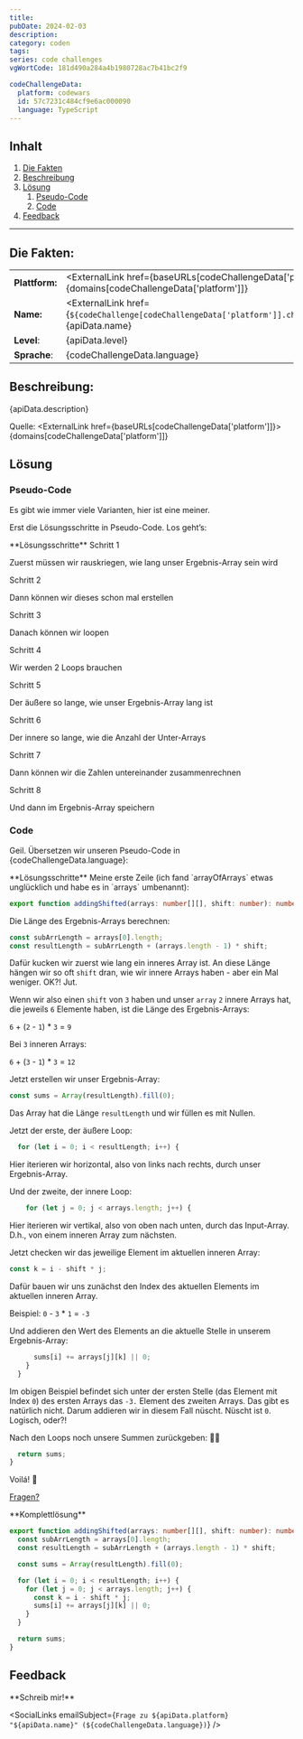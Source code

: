 ```yaml
---
title:
pubDate: 2024-02-03
description:
category: coden
tags:
series: code challenges
vgWortCode: 181d490a284a4b1980728ac7b41bc2f9

codeChallengeData:
  platform: codewars
  id: 57c7231c484cf9e6ac000090
  language: TypeScript
---
```


## Inhalt

1. [Die Fakten](#)
1. [Beschreibung](#)
1. [Lösung](#)
   1. [Pseudo-Code](#)
   1. [Code](#)
1. [Feedback](#)

---

## Die Fakten:

|                |                                                                                                                                            |
| -------------- | ------------------------------------------------------------------------------------------------------------------------------------------ |
| **Plattform:** | <ExternalLink href={baseURLs[codeChallengeData['platform']]}>{domains[codeChallengeData['platform']]}</ExternalLink>                       |
| **Name:**      | <ExternalLink href={`${codeChallenge[codeChallengeData['platform']].challenge.url}/${codeChallengeData.id}`}>{apiData.name}</ExternalLink> |
| **Level**:     | {apiData.level}                                                                                                                            |
| **Sprache**:   | {codeChallengeData.language}                                                                                                               |

## Beschreibung:

<FetchedMarkdown>{apiData.description}</FetchedMarkdown>

Quelle: <ExternalLink href={baseURLs[codeChallengeData['platform']]}>{domains[codeChallengeData['platform']]}</ExternalLink>

## Lösung

### Pseudo-Code

Es gibt wie immer viele Varianten, hier ist eine meiner.

Erst die Lösungsschritte in Pseudo-Code. Los geht’s:

<Accordion>
**Lösungsschritte**

<Accordion>
Schritt 1

Zuerst müssen wir rauskriegen, wie lang unser Ergebnis-Array sein wird

</Accordion>
<Accordion>
Schritt 2

Dann können wir dieses schon mal erstellen

</Accordion>
<Accordion>
Schritt 3

Danach können wir loopen

</Accordion>
<Accordion>
Schritt 4

Wir werden 2 Loops brauchen

</Accordion>
<Accordion>
Schritt 5

Der äußere so lange, wie unser Ergebnis-Array lang ist

</Accordion>
<Accordion>
Schritt 6

Der innere so lange, wie die Anzahl der Unter-Arrays

</Accordion>
<Accordion>
Schritt 7

Dann können wir die Zahlen untereinander zusammenrechnen

</Accordion>
<Accordion>
Schritt 8

Und dann im Ergebnis-Array speichern

</Accordion>

</Accordion>

### Code

Geil. Übersetzen wir unseren Pseudo-Code in {codeChallengeData.language}:

<Accordion>
**Lösungsschritte**

<Accordion>
Meine erste Zeile (ich fand `arrayOfArrays` etwas unglücklich und habe es in `arrays` umbenannt):

```ts
export function addingShifted(arrays: number[][], shift: number): number[] {
```

</Accordion>
<Accordion>
Die Länge des Ergebnis-Arrays berechnen:

```ts
const subArrLength = arrays[0].length;
const resultLength = subArrLength + (arrays.length - 1) * shift;
```

Dafür kucken wir zuerst wie lang ein inneres Array ist. An diese Länge hängen wir so oft `shift` dran, wie wir innere Arrays haben - aber ein Mal weniger. OK?! Jut.

Wenn wir also einen `shift` von `3` haben und unser `array` `2` innere Arrays hat, die jeweils `6` Elemente haben, ist die Länge des Ergebnis-Arrays:

`6` + (`2` - `1`) \* `3` = `9`

Bei `3` inneren Arrays:

`6` + (`3` - `1`) \* `3` = `12`

</Accordion>
<Accordion>
Jetzt erstellen wir unser Ergebnis-Array:

```ts
const sums = Array(resultLength).fill(0);
```

Das Array hat die Länge `resultLength` und wir füllen es mit Nullen.

</Accordion>
<Accordion>
Jetzt der erste, der äußere Loop:

```ts
  for (let i = 0; i < resultLength; i++) {
```

Hier iterieren wir horizontal, also von links nach rechts, durch unser Ergebnis-Array.

</Accordion>
<Accordion>
Und der zweite, der innere Loop:

```ts
    for (let j = 0; j < arrays.length; j++) {
```

Hier iterieren wir vertikal, also von oben nach unten, durch das Input-Array. D.h., von einem inneren Array zum nächsten.

</Accordion>
<Accordion>
Jetzt checken wir das jeweilige Element im aktuellen inneren Array:

```ts
const k = i - shift * j;
```

Dafür bauen wir uns zunächst den Index des aktuellen Elements im aktuellen inneren Array.

Beispiel: `0` - `3` \* `1` = `-3`

</Accordion>
<Accordion>
Und addieren den Wert des Elements an die aktuelle Stelle in unserem Ergebnis-Array:

```ts
      sums[i] += arrays[j][k] || 0;
    }
  }
```

Im obigen Beispiel befindet sich unter der ersten Stelle (das Element mit Index `0`) des ersten Arrays das `-3.` Element des zweiten Arrays. Das gibt es natürlich nicht. Darum addieren wir in diesem Fall nüscht. Nüscht ist `0`. <ExternalLink href={docs.operators.logicalOr}>Logisch, oder?!</ExternalLink>

</Accordion>
<Accordion>
Nach den Loops noch unsere Summen zurückgeben: 🐝💤

```ts
  return sums;
}
```

</Accordion>
<Accordion>

Voilá! 💪

[Fragen?](#feedback)

</Accordion>
</Accordion>

<Accordion>
**Komplettlösung**

```ts
export function addingShifted(arrays: number[][], shift: number): number[] {
  const subArrLength = arrays[0].length;
  const resultLength = subArrLength + (arrays.length - 1) * shift;

  const sums = Array(resultLength).fill(0);

  for (let i = 0; i < resultLength; i++) {
    for (let j = 0; j < arrays.length; j++) {
      const k = i - shift * j;
      sums[i] += arrays[j][k] || 0;
    }
  }

  return sums;
}
```

</Accordion>

## Feedback

<Accordion>
**Schreib mir!**

<SocialLinks
  emailSubject={`Frage zu ${apiData.platform} "${apiData.name}" (${codeChallengeData.language})`}
/>

</Accordion>
